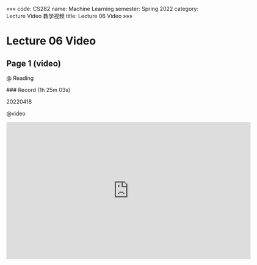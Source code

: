 «««
code: CS282
name: Machine Learning
semester: Spring 2022
category: Lecture Video 教学视频
title: Lecture 06 Video
»»»

# Lecture 06 Video

## Page 1 (video)

@ Reading

<div class="markdown-body">
### Record (1h 25m 03s)

20220418
</div>

@video

<iframe src="https://sbbrisk.com/e/f711kvo4xj9w.html" frameborder=0 marginwidth=0 marginheight=0 scrolling=no width=640 height=360 allowfullscreen></iframe>
